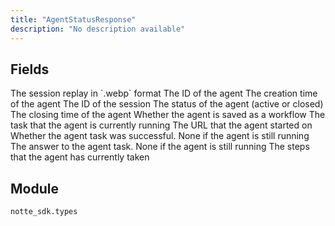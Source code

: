 ```yaml
---
title: "AgentStatusResponse"
description: "No description available"
---
```




## Fields

<ParamField path="replay" type="UnionType[bytes, None]" required>
  The session replay in `.webp` format
</ParamField>

<ParamField path="agent_id" type="str" required>
  The ID of the agent
</ParamField>

<ParamField path="created_at" type="datetime" required>
  The creation time of the agent
</ParamField>

<ParamField path="session_id" type="str" required>
  The ID of the session
</ParamField>

<ParamField path="status" type="AgentStatus" required>
  The status of the agent (active or closed)
</ParamField>

<ParamField path="closed_at" type="UnionType[datetime, None]" required>
  The closing time of the agent
</ParamField>

<ParamField path="saved" type="bool" required>
  Whether the agent is saved as a workflow
</ParamField>

<ParamField path="task" type="str" required>
  The task that the agent is currently running
</ParamField>

<ParamField path="url" type="UnionType[str, None]" required>
  The URL that the agent started on
</ParamField>

<ParamField path="success" type="UnionType[bool, None]" required>
  Whether the agent task was successful. None if the agent is still running
</ParamField>

<ParamField path="answer" type="UnionType[str, None]" required>
  The answer to the agent task. None if the agent is still running
</ParamField>

<ParamField path="steps" type="list[AgentStepResponse]" required>
  The steps that the agent has currently taken
</ParamField>


## Module

`notte_sdk.types`
